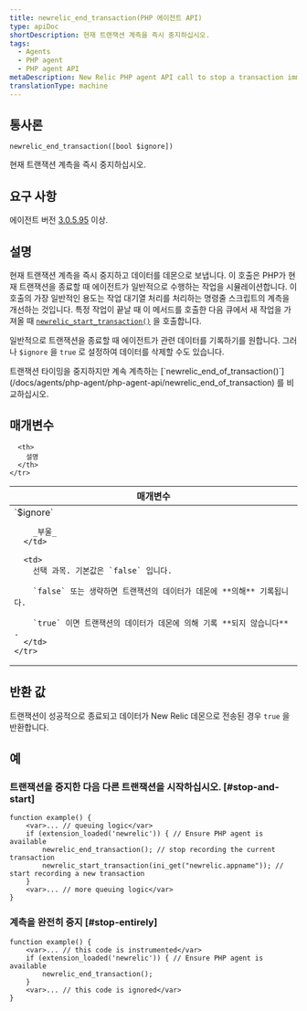 ```yaml
---
title: newrelic_end_transaction(PHP 에이전트 API)
type: apiDoc
shortDescription: 현재 트랜잭션 계측을 즉시 중지하십시오.
tags:
  - Agents
  - PHP agent
  - PHP agent API
metaDescription: New Relic PHP agent API call to stop a transaction immediately. Useful for job queue processing.
translationType: machine
---
```


## 통사론

```
newrelic_end_transaction([bool $ignore])
```

현재 트랜잭션 계측을 즉시 중지하십시오.

## 요구 사항

에이전트 버전 [3.0.5.95](/docs/release-notes/agent-release-notes/php-release-notes/php-agent) 이상.

## 설명

현재 트랜잭션 계측을 즉시 중지하고 데이터를 데몬으로 보냅니다. 이 호출은 PHP가 현재 트랜잭션을 종료할 때 에이전트가 일반적으로 수행하는 작업을 시뮬레이션합니다. 이 호출의 가장 일반적인 용도는 작업 대기열 처리를 처리하는 명령줄 스크립트의 계측을 개선하는 것입니다. 특정 작업이 끝날 때 이 메서드를 호출한 다음 큐에서 새 작업을 가져올 때 [`newrelic_start_transaction()`](/docs/agents/php-agent/php-agent-api/newrelic_start_transaction) 을 호출합니다.

일반적으로 트랜잭션을 종료할 때 에이전트가 관련 데이터를 기록하기를 원합니다. 그러나 `$ignore` 을 `true` 로 설정하여 데이터를 삭제할 수도 있습니다.

<Callout variant="tip">
  트랜잭션 타이밍을 중지하지만 계속 계측하는 [`newrelic_end_of_transaction()`](/docs/agents/php-agent/php-agent-api/newrelic_end_of_transaction) 를 비교하십시오.
</Callout>

## 매개변수

<table>
  <thead>
    <tr>
      <th width="25%">
        매개변수
      </th>

      <th>
        설명
      </th>
    </tr>
  </thead>

  <tbody>
    <tr>
      <td>
        `$ignore`

        _부울_
      </td>

      <td>
        선택 과목. 기본값은 `false` 입니다.

        `false` 또는 생략하면 트랜잭션의 데이터가 데몬에 **의해** 기록됩니다.

        `true` 이면 트랜잭션의 데이터가 데몬에 의해 기록 **되지 않습니다** .
      </td>
    </tr>
  </tbody>
</table>

## 반환 값

트랜잭션이 성공적으로 종료되고 데이터가 New Relic 데몬으로 전송된 경우 `true` 을 반환합니다.

## 예

### 트랜잭션을 중지한 다음 다른 트랜잭션을 시작하십시오. [#stop-and-start]

```
function example() {
    <var>... // queuing logic</var>
    if (extension_loaded('newrelic')) { // Ensure PHP agent is available
        newrelic_end_transaction(); // stop recording the current transaction
        newrelic_start_transaction(ini_get("newrelic.appname")); // start recording a new transaction
    }
    <var>... // more queuing logic</var>
}
```

### 계측을 완전히 중지 [#stop-entirely]

```
function example() {
    <var>... // this code is instrumented</var>
    if (extension_loaded('newrelic')) { // Ensure PHP agent is available
        newrelic_end_transaction();
    }
    <var>... // this code is ignored</var>
}
```